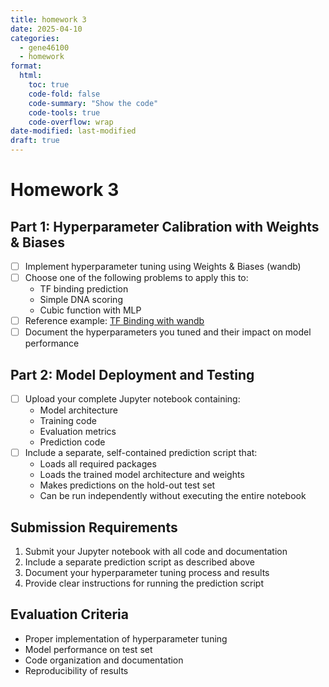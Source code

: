 ```yaml
---
title: homework 3
date: 2025-04-10
categories:
  - gene46100
  - homework
format:
  html:
    toc: true
    code-fold: false
    code-summary: "Show the code"
    code-tools: true
    code-overflow: wrap
date-modified: last-modified
draft: true
---
```


# Homework 3

## Part 1: Hyperparameter Calibration with Weights & Biases
- [ ] Implement hyperparameter tuning using Weights & Biases (wandb)
- [ ] Choose one of the following problems to apply this to:
  - TF binding prediction
  - Simple DNA scoring
  - Cubic function with MLP
- [ ] Reference example: [TF Binding with wandb](https://gene46100.hakyimlab.org/post/2025-03-25-unit00/tf-binding-wandb)
- [ ] Document the hyperparameters you tuned and their impact on model performance

## Part 2: Model Deployment and Testing
- [ ] Upload your complete Jupyter notebook containing:
  - Model architecture
  - Training code
  - Evaluation metrics
  - Prediction code
- [ ] Include a separate, self-contained prediction script that:
  - Loads all required packages
  - Loads the trained model architecture and weights
  - Makes predictions on the hold-out test set
  - Can be run independently without executing the entire notebook

## Submission Requirements
1. Submit your Jupyter notebook with all code and documentation
2. Include a separate prediction script as described above
3. Document your hyperparameter tuning process and results
4. Provide clear instructions for running the prediction script

## Evaluation Criteria
- Proper implementation of hyperparameter tuning
- Model performance on test set
- Code organization and documentation
- Reproducibility of results
